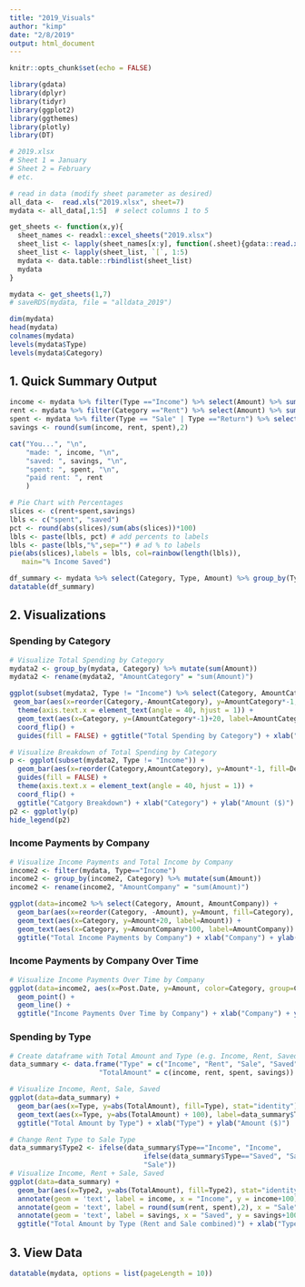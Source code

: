 ```yaml
---
title: "2019_Visuals"
author: "kimp"
date: "2/8/2019"
output: html_document
---
```


```r
knitr::opts_chunk$set(echo = FALSE)
```

```r
library(gdata)
library(dplyr)
library(tidyr)
library(ggplot2)
library(ggthemes)
library(plotly)
library(DT)
```

```r
# 2019.xlsx
# Sheet 1 = January
# Sheet 2 = February
# etc.

# read in data (modify sheet parameter as desired)
all_data <-  read.xls("2019.xlsx", sheet=7)
mydata <- all_data[,1:5]  # select columns 1 to 5
```

```r
get_sheets <- function(x,y){
  sheet_names <- readxl::excel_sheets("2019.xlsx")
  sheet_list <- lapply(sheet_names[x:y], function(.sheet){gdata::read.xls("2019.xlsx", .sheet)})
  sheet_list <- lapply(sheet_list, `[`, 1:5)
  mydata <- data.table::rbindlist(sheet_list)
  mydata
}

mydata <- get_sheets(1,7)
# saveRDS(mydata, file = "alldata_2019")
```

```r
dim(mydata)
head(mydata)
colnames(mydata) 
levels(mydata$Type) 
levels(mydata$Category) 
```

## 1. Quick Summary Output
```r
income <- mydata %>% filter(Type =="Income") %>% select(Amount) %>% sum()
rent <- mydata %>% filter(Category =="Rent") %>% select(Amount) %>% sum()
spent <- mydata %>% filter(Type == "Sale" | Type =="Return") %>% select(Amount) %>% sum()
savings <- round(sum(income, rent, spent),2)

cat("You...", "\n",
    "made: ", income, "\n",
    "saved: ", savings, "\n",
    "spent: ", spent, "\n",
    "paid rent: ", rent
    )
```

```r
# Pie Chart with Percentages
slices <- c(rent+spent,savings)
lbls <- c("spent", "saved")
pct <- round(abs(slices)/sum(abs(slices))*100)
lbls <- paste(lbls, pct) # add percents to labels
lbls <- paste(lbls,"%",sep="") # ad % to labels
pie(abs(slices),labels = lbls, col=rainbow(length(lbls)),
   main="% Income Saved") 
```



```r
df_summary <- mydata %>% select(Category, Type, Amount) %>% group_by(Type) %>% summarise(sum=sum(Amount))
datatable(df_summary)
```

## 2. Visualizations
### Spending by Category
```r
# Visualize Total Spending by Category
mydata2 <- group_by(mydata, Category) %>% mutate(sum(Amount))
mydata2 <- rename(mydata2, "AmountCategory" = "sum(Amount)")

ggplot(subset(mydata2, Type != "Income") %>% select(Category, AmountCategory) %>% unique()) +
 geom_bar(aes(x=reorder(Category,-AmountCategory), y=AmountCategory*-1, fill=Category), stat="identity") + 
  theme(axis.text.x = element_text(angle = 40, hjust = 1)) +
  geom_text(aes(x=Category, y=(AmountCategory*-1)+20, label=AmountCategory*-1)) +
  coord_flip() +
  guides(fill = FALSE) + ggtitle("Total Spending by Category") + xlab("Category") + ylab("Amount ($)")

# Visualize Breakdown of Total Spending by Category 
p <- ggplot(subset(mydata2, Type != "Income")) +
  geom_bar(aes(x=reorder(Category,AmountCategory), y=Amount*-1, fill=Description), stat="identity") + 
  guides(fill = FALSE) + 
  theme(axis.text.x = element_text(angle = 40, hjust = 1)) +
  coord_flip() + 
  ggtitle("Catgory Breakdown") + xlab("Category") + ylab("Amount ($)")
p2 <- ggplotly(p)
hide_legend(p2)
```

### Income Payments by Company
```r
# Visualize Income Payments and Total Income by Company
income2 <- filter(mydata, Type=="Income")
income2 <- group_by(income2, Category) %>% mutate(sum(Amount))
income2 <- rename(income2, "AmountCompany" = "sum(Amount)")

ggplot(data=income2 %>% select(Category, Amount, AmountCompany)) +
  geom_bar(aes(x=reorder(Category, -Amount), y=Amount, fill=Category), stat="identity") +
  geom_text(aes(x=Category, y=Amount+20, label=Amount)) +
  geom_text(aes(x=Category, y=AmountCompany+100, label=AmountCompany)) +
  ggtitle("Total Income Payments by Company") + xlab("Company") + ylab("Amount ($)")
```

### Income Payments by Company Over Time
```r
# Visualize Income Payments Over Time by Company
ggplot(data=income2, aes(x=Post.Date, y=Amount, color=Category, group=Category)) +
  geom_point() +
  geom_line() +
  ggtitle("Income Payments Over Time by Company") + xlab("Company") + ylab("Amount ($)") + theme(axis.text.x = element_text(angle = 45, hjust = 1))
```

### Spending by Type
```r
# Create dataframe with Total Amount and Type (e.g. Income, Rent, Saved, Sale)
data_summary <- data.frame("Type" = c("Income", "Rent", "Sale", "Saved"),
                      "TotalAmount" = c(income, rent, spent, savings))

# Visualize Income, Rent, Sale, Saved
ggplot(data=data_summary) + 
  geom_bar(aes(x=Type, y=abs(TotalAmount), fill=Type), stat="identity") +
  geom_text(aes(x=Type, y=abs(TotalAmount) + 100), label=data_summary$TotalAmount) +
  ggtitle("Total Amount by Type") + xlab("Type") + ylab("Amount ($)")

# Change Rent Type to Sale Type
data_summary$Type2 <- ifelse(data_summary$Type=="Income", "Income", 
                                 ifelse(data_summary$Type=="Saved", "Saved",
                                 "Sale"))
# Visualize Income, Rent + Sale, Saved
ggplot(data=data_summary) + 
  geom_bar(aes(x=Type2, y=abs(TotalAmount), fill=Type2), stat="identity") +
  annotate(geom = 'text', label = income, x = "Income", y = income+100) +
  annotate(geom = 'text', label = round(sum(rent, spent),2), x = "Sale", y = abs(round(sum(rent,spent),2)-100)) +
  annotate(geom = 'text', label = savings, x = "Saved", y = savings+100) +
  ggtitle("Total Amount by Type (Rent and Sale combined)") + xlab("Type") + ylab("Amount ($)") + labs(fill="Type")
```

## 3. View Data 
```r
datatable(mydata, options = list(pageLength = 10))
```

